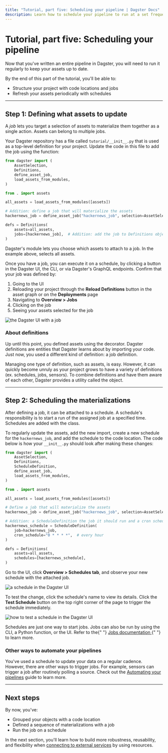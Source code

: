 ```yaml
---
title: "Tutorial, part five: Scheduling your pipeline | Dagster Docs"
description: Learn how to schedule your pipeline to run at a set frequency.
---
```


# Tutorial, part five: Scheduling your pipeline

Now that you've written an entire pipeline in Dagster, you will need to run it regularly to keep your assets up to date.

By the end of this part of the tutorial, you'll be able to:

- Structure your project with code locations and jobs
- Refresh your assets periodically with schedules

---

## Step 1: Defining what assets to update

A _job_ lets you target a selection of assets to materialize them together as a single action. Assets can belong to multiple jobs.

Your Dagster repository has a file called `tutorial/__init__.py` that is used as a top-level definition for your project. Update the code in this file to add the job using the <PyObject object="define_asset_job"/> function:

```python file=/tutorial/scheduling/with_job/with_job.py
from dagster import (
    AssetSelection,
    Definitions,
    define_asset_job,
    load_assets_from_modules,
)

from . import assets

all_assets = load_assets_from_modules([assets])

# Addition: define a job that will materialize the assets
hackernews_job = define_asset_job("hackernews_job", selection=AssetSelection.all())

defs = Definitions(
    assets=all_assets,
    jobs=[hackernews_job],  # Addition: add the job to Definitions object (see below)
)
```

Dagster's <PyObject object="AssetSelection"/> module lets you choose which assets to attach to a job. In the example above, <PyObject object="AssetSelection" method="all"/> selects all assets.

Once you have a job, you can execute it on a schedule, by clicking a button in the Dagster UI, the CLI, or via Dagster's GraphQL endpoints. Confirm that your job was defined by:

1. Going to the UI
2. Reloading your project through the **Reload Definitions** button in the asset graph or on the **Deployments** page
3. Navigating to **Overview > Jobs**
4. Clicking on the job
5. Seeing your assets selected for the job

<Image
alt="the Dagster UI with a job"
src="/images/tutorial/job.png"
width={1146}
height={640}
/>

### About definitions

Up until this point, you defined assets using the <PyObject object="asset" decorator /> decorator. Dagster definitions are entities that Dagster learns about by importing your code. Just now, you used a different kind of definition: a job definition.

Managing one type of definition, such as assets, is easy. However, it can quickly become unruly as your project grows to have a variety of definitions (ex. schedules, jobs, sensors). To combine definitions and have them aware of each other, Dagster provides a utility called the <PyObject object="Definitions" /> object.

---

## Step 2: Scheduling the materializations

After defining a job, it can be attached to a schedule. A schedule's responsibility is to start a run of the assigned job at a specified time. Schedules are added with the <PyObject object="ScheduleDefinition" /> class.

To regularly update the assets, add the new <PyObject object="ScheduleDefinition" /> import, create a new schedule for the `hackernews_job`, and add the schedule to the code location. The code below is how your `__init__.py` should look after making these changes:

```python file=/tutorial/scheduling/with_schedule/with_schedule.py
from dagster import (
    AssetSelection,
    Definitions,
    ScheduleDefinition,
    define_asset_job,
    load_assets_from_modules,
)

from . import assets

all_assets = load_assets_from_modules([assets])

# Define a job that will materialize the assets
hackernews_job = define_asset_job("hackernews_job", selection=AssetSelection.all())

# Addition: a ScheduleDefinition the job it should run and a cron schedule of how frequently to run it
hackernews_schedule = ScheduleDefinition(
    job=hackernews_job,
    cron_schedule="0 * * * *",  # every hour
)

defs = Definitions(
    assets=all_assets,
    schedules=[hackernews_schedule],
)
```

Go to the UI, click **Overview > Schedules tab**, and observe your new schedule with the attached job.

<Image
alt="a schedule in the Dagster UI"
src="/images/tutorial/schedule.png"
width={1152}
height={637}
/>

To test the change, click the schedule's name to view its details. Click the **Test Schedule** button on the top right corner of the page to trigger the schedule immediately.

<Image
alt="how to test a schedule in the Dagster UI"
src="/images/tutorial/test-schedule.png"
width={1279}
height={968}
/>

<Note>
  Schedules are just one way to start jobs. Jobs can also be run by using the
  CLI, a Python function, or the UI. Refer to the{" "}
  <a href="/concepts/ops-jobs-graphs/job-execution#executing-a-job">
    Jobs documentation
  </a>{" "}
  to learn more.
</Note>

### Other ways to automate your pipelines

You've used a schedule to update your data on a regular cadence. However, there are other ways to trigger jobs. For example, sensors can trigger a job after routinely polling a source. Check out the [Automating your pipelines](/guides/dagster/automating-pipelines) guide to learn more.

---

## Next steps

By now, you've:

- Grouped your objects with a code location
- Defined a sequence of materializations with a job
- Run the job on a schedule

In the next section, you'll learn how to build more robustness, reusability, and flexibility when [connecting to external services](/tutorial/connecting-to-external-services) by using resources.

